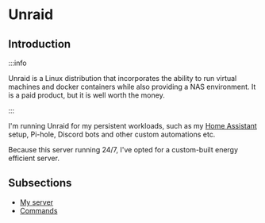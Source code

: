 # Unraid

## Introduction

:::info

Unraid is a Linux distribution that incorporates the ability to run virtual machines and docker
containers while also providing a NAS environment. It is a paid product, but it is well worth the
money.

:::

I'm running Unraid for my persistent workloads, such as my [Home Assistant](../home-assistant)
setup, Pi-hole, Discord bots and other custom automations etc.

Because this server running 24/7, I've opted for a custom-built energy efficient server.

## Subsections

- [My server](./efficient-server)
- [Commands](./commands)
